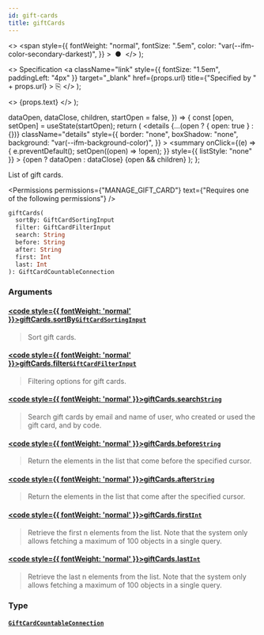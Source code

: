```yaml
---
id: gift-cards
title: giftCards
---
```


  <>
    <span
      style={{
        fontWeight: "normal",
        fontSize: ".5em",
        color: "var(--ifm-color-secondary-darkest)",
      }}
    >
      &nbsp;●&nbsp;
    </span>
  </>
);

  <>
    Specification
    <a
      className="link"
      style={{ fontSize: "1.5em", paddingLeft: "4px" }}
      target="\_blank"
      href={props.url}
      title={"Specified by " + props.url}
    >
      ⎘
    </a>
  </>
);

  <>
    <span className={props.class}>{props.text}</span>
  </>
);


  dataOpen,
  dataClose,
  children,
  startOpen = false,
}) => {
  const [open, setOpen] = useState(startOpen);
  return (
    <details
      {...(open ? { open: true } : {})}
      className="details"
      style={{
        border: "none",
        boxShadow: "none",
        background: "var(--ifm-background-color)",
      }}
    >
      <summary
        onClick={(e) => {
          e.preventDefault();
          setOpen((open) => !open);
        }}
        style={{ listStyle: "none" }}
      >
        {open ? dataOpen : dataClose}
      </summary>
      {open && children}
    </details>
  );
};

List of gift cards.

<Permissions
  permissions={"MANAGE_GIFT_CARD"}
  text={"Requires one of the following permissions"}
/>

```graphql
giftCards(
  sortBy: GiftCardSortingInput
  filter: GiftCardFilterInput
  search: String
  before: String
  after: String
  first: Int
  last: Int
): GiftCardCountableConnection
```

### Arguments

#### [<code style={{ fontWeight: 'normal' }}>giftCards.<b>sortBy</b></code>](#)<Bullet />[`GiftCardSortingInput`](../../../api-reference/gift-cards/inputs/gift-card-sorting-input) <Badge class="badge badge--secondary" text="input"/> <Badge class="badge badge--secondary" text="gift-cards"/>

> Sort gift cards.
>
> <Badge
>   text="Added in Saleor 3.1"
>   class="badge badge--secondary margin-bottom--sm"
> />

#### [<code style={{ fontWeight: 'normal' }}>giftCards.<b>filter</b></code>](#)<Bullet />[`GiftCardFilterInput`](../../../api-reference/gift-cards/inputs/gift-card-filter-input) <Badge class="badge badge--secondary" text="input"/> <Badge class="badge badge--secondary" text="gift-cards"/>

> Filtering options for gift cards.
>
> <Badge
>   text="Added in Saleor 3.1"
>   class="badge badge--secondary margin-bottom--sm"
> />

#### [<code style={{ fontWeight: 'normal' }}>giftCards.<b>search</b></code>](#)<Bullet />[`String`](../../../api-reference/miscellaneous/scalars/string) <Badge class="badge badge--secondary" text="scalar"/> <Badge class="badge badge--secondary" text="miscellaneous"/>

> Search gift cards by email and name of user, who created or used the gift card, and by code.
>
> <Badge
>   text="Added in Saleor 3.15"
>   class="badge badge--secondary margin-bottom--sm"
> />
>
> <FeaturePreview />

#### [<code style={{ fontWeight: 'normal' }}>giftCards.<b>before</b></code>](#)<Bullet />[`String`](../../../api-reference/miscellaneous/scalars/string) <Badge class="badge badge--secondary" text="scalar"/> <Badge class="badge badge--secondary" text="miscellaneous"/>

> Return the elements in the list that come before the specified cursor.

#### [<code style={{ fontWeight: 'normal' }}>giftCards.<b>after</b></code>](#)<Bullet />[`String`](../../../api-reference/miscellaneous/scalars/string) <Badge class="badge badge--secondary" text="scalar"/> <Badge class="badge badge--secondary" text="miscellaneous"/>

> Return the elements in the list that come after the specified cursor.

#### [<code style={{ fontWeight: 'normal' }}>giftCards.<b>first</b></code>](#)<Bullet />[`Int`](../../../api-reference/miscellaneous/scalars/int) <Badge class="badge badge--secondary" text="scalar"/> <Badge class="badge badge--secondary" text="miscellaneous"/>

> Retrieve the first n elements from the list. Note that the system only allows fetching a maximum of 100 objects in a single query.

#### [<code style={{ fontWeight: 'normal' }}>giftCards.<b>last</b></code>](#)<Bullet />[`Int`](../../../api-reference/miscellaneous/scalars/int) <Badge class="badge badge--secondary" text="scalar"/> <Badge class="badge badge--secondary" text="miscellaneous"/>

> Retrieve the last n elements from the list. Note that the system only allows fetching a maximum of 100 objects in a single query.

### Type

#### [`GiftCardCountableConnection`](../../../api-reference/gift-cards/objects/gift-card-countable-connection) <Badge class="badge badge--secondary" text="object"/> <Badge class="badge badge--secondary" text="gift-cards"/>

>



